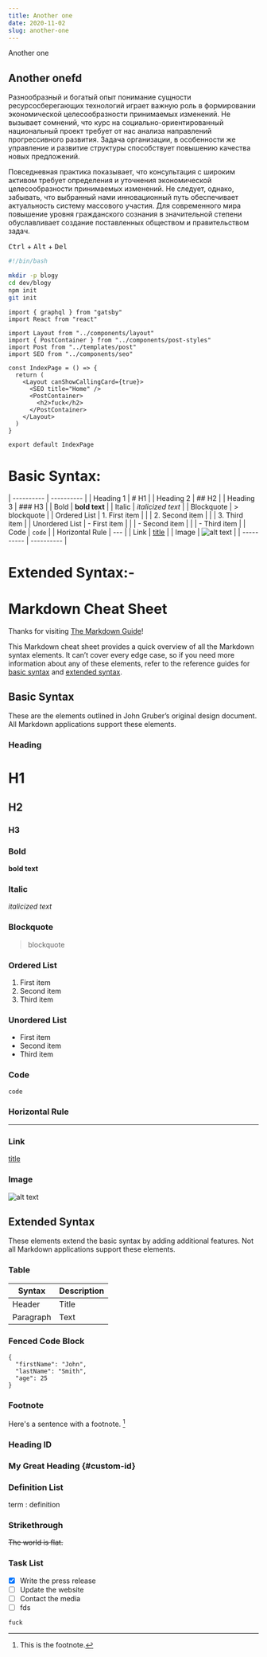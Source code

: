 ```yaml
---
title: Another one
date: 2020-11-02
slug: another-one
---
```


Another one

## Another onefd

Разнообразный и богатый опыт понимание сущности ресурсосберегающих технологий играет важную роль в формировании экономической целесообразности принимаемых изменений. Не вызывает сомнений, что курс на социально-ориентированный национальный проект требует от нас анализа направлений прогрессивного развития. Задача организации, в особенности же управление и развитие структуры способствует повышению качества новых предложений.

Повседневная практика показывает, что консультация с широким активом требует определения и уточнения экономической целесообразности принимаемых изменений. Не следует, однако, забывать, что выбранный нами инновационный путь обеспечивает актуальность систему массового участия. Для современного мира повышение уровня гражданского сознания в значительной степени обуславливает создание поставленных обществом и правительством задач.

<kbd>Ctrl</kbd> + <kbd>Alt</kbd> + <kbd>Del</kbd>

```bash
#!/bin/bash

mkdir -p blogy
cd dev/blogy
npm init
git init
```

```tsx
import { graphql } from "gatsby"
import React from "react"

import Layout from "../components/layout"
import { PostContainer } from "../components/post-styles"
import Post from "../templates/post"
import SEO from "../components/seo"

const IndexPage = () => {
  return (
    <Layout canShowCallingCard={true}>
      <SEO title="Home" />
      <PostContainer>
        <h2>fuck</h2>
      </PostContainer>
    </Layout>
  )
}

export default IndexPage
```

# Basic Syntax:

| ---------- | ---------- |
| Heading 1 | # H1 |
| Heading 2 | ## H2 |
| Heading 3 | ### H3 |
| Bold | **bold text** |
| Italic | _italicized text_ |
| Blockquote | > blockquote |
| Ordered List | 1. First item |
| | 2. Second item |
| | 3. Third item |
| Unordered List | - First item |
| | - Second item |
| | - Third item |
| Code | `code` |
| Horizontal Rule | --- |
| Link | [title](https://www.example.com) |
| Image | ![alt text](image.jpg) |
| ---------- | ---------- |

# Extended Syntax:-

# Markdown Cheat Sheet

Thanks for visiting [The Markdown Guide](https://www.markdownguide.org)!

This Markdown cheat sheet provides a quick overview of all the Markdown syntax elements. It can’t cover every edge case, so if you need more information about any of these elements, refer to the reference guides for [basic syntax](https://www.markdownguide.org/basic-syntax) and [extended syntax](https://www.markdownguide.org/extended-syntax).

## Basic Syntax

These are the elements outlined in John Gruber’s original design document. All Markdown applications support these elements.

### Heading

# H1

## H2

### H3

### Bold

**bold text**

### Italic

_italicized text_

### Blockquote

> blockquote

### Ordered List

1. First item
2. Second item
3. Third item

### Unordered List

- First item
- Second item
- Third item

### Code

`code`

### Horizontal Rule

---

### Link

[title](https://www.example.com)

### Image

![alt text](image.jpg)

## Extended Syntax

These elements extend the basic syntax by adding additional features. Not all Markdown applications support these elements.

### Table

| Syntax    | Description |
| --------- | ----------- |
| Header    | Title       |
| Paragraph | Text        |

### Fenced Code Block

```
{
  "firstName": "John",
  "lastName": "Smith",
  "age": 25
}
```

### Footnote

Here's a sentence with a footnote. [^1]

[^1]: This is the footnote.

### Heading ID

### My Great Heading {#custom-id}

### Definition List

term
: definition

### Strikethrough

~~The world is flat.~~

### Task List

- [x] Write the press release
- [ ] Update the website
- [ ] Contact the media
- [ ] fds

```
fuck
```
